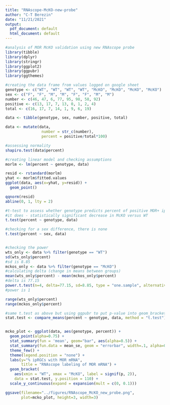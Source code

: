 ```yaml
---
title: "RNAscope-McKO-new-probe"
author: "C-T Berezin"
date: "11/21/2021"
output:
  pdf_document: default
  html_document: default
---
```


```r
#analysis of MOR McKO validation using new RNAscope probe
library(tibble)
library(dplyr)
library(stringr)
library(ggplot2)
library(ggpubr)
library(ggthemes)
```

```r
#creating the data frame from values logged on google sheet
genotype <- c("WT", "WT", "WT", "WT", "McKO", "McKO", "McKO", "McKO")
sex <- c("F", "F", "M", "M", "F", "F", "M", "M")
number <- c(46, 47, 6, 77, 95, 98, 58, 92)
positive <- c(13, 17, 7, 13, 0, 1, 2, 4)
total <- c(16, 17, 7, 14, 1, 9, 6, 19)

data <- tibble(genotype, sex, number, positive, total)

data <- mutate(data,
                number = str_c(number),
                percent = positive/total*100)
```

```r
#assessing normality
shapiro.test(data$percent)

#creating linear model and checking assumptions
morlm <- lm(percent ~ genotype, data)

resid <- rstandard(morlm)
yhat <- morlm$fitted.values
ggplot(data, aes(x=yhat, y=resid)) +
  geom_point()

qqnorm(resid)
abline(0, 1, lty = 2)

#t-test to assess whether genotype predicts percent of positive MOR+ ipRGCs
#it does - statistically significant decrease in McKO versus WT
t.test(percent ~ genotype, data)

#checking for a sex difference, there is none
t.test(percent ~ sex, data)


#checking the power
wts_only <- data %>% filter(genotype == "WT")
sd(wts_only$percent)
#sd is 8.85
mckos_only <- data %>% filter(genotype == "McKO")
#calculating delta (change in means between groups)
mean(wts_only$percent) - mean(mckos_only$percent)
#delta is 77.15
power.t.test(n=4, delta=77.15, sd=8.85, type = "one.sample", alternative="one.sided")
#power is 1

range(wts_only$percent)
range(mckos_only$percent)
```

```r
#same t.test as above but using ggpubr to put p-value into geom_bracket
stat.test <- compare_means(percent ~ genotype, data, method = "t.test")


mcko_plot <- ggplot(data, aes(genotype, percent)) +
  geom_point(alpha=0.75) +
  stat_summary(fun = 'mean', geom="bar", aes(alpha=0.5)) +
  stat_summary(fun.data = mean_se, geom = "errorbar", width=.1, alpha=0.5) +
  theme_few() +
  theme(legend.position = "none") +
  labs(y="% ipRGCs with MOR mRNA",
       title = "RNAscope labeling of MOR mRNA") +
  geom_bracket(
    aes(xmin = "WT", xmax = "McKO", label = signif(p, 2)),
    data = stat.test, y.position = 110) +
  scale_y_continuous(expand = expansion(mult = c(0, 0.1)))

ggsave(filename="../figures/RNAscope_McKO_new_probe.png",
       plot=mcko_plot, height=3, width=3)
```
